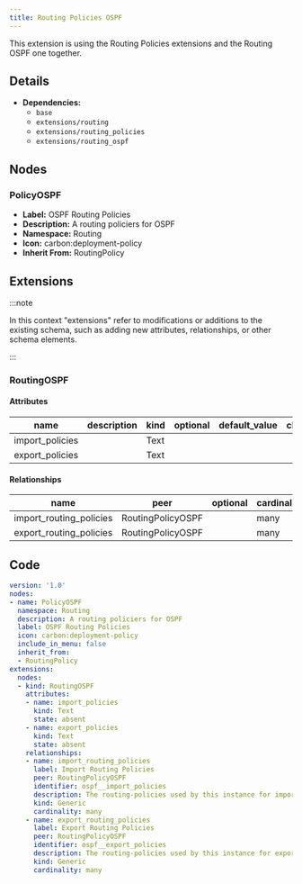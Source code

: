 ```yaml
---
title: Routing Policies OSPF
---
```


This extension is using the Routing Policies extensions and the Routing OSPF one together.

## Details

- **Dependencies:**
  - `base`
  - `extensions/routing`
  - `extensions/routing_policies`
  - `extensions/routing_ospf`

## Nodes

### PolicyOSPF

- **Label:** OSPF Routing Policies
- **Description:** A routing policiers for OSPF
- **Namespace:** Routing
- **Icon:** carbon:deployment-policy
- **Inherit From:** RoutingPolicy



## Extensions

:::note

In this context "extensions" refer to modifications or additions to the existing schema, such as adding new attributes, relationships, or other schema elements.

:::

### RoutingOSPF
#### Attributes

| name | description | kind | optional | default_value | choices |
| ---- | ----------- | ---- | -------- | ------------- | ------- |
| import_policies |  | Text |  |  |  |
| export_policies |  | Text |  |  |  |

#### Relationships

| name | peer | optional | cardinality | kind |
| ---- | ---- | -------- | ----------- | ---- |
| import_routing_policies | RoutingPolicyOSPF |  | many | Generic |
| export_routing_policies | RoutingPolicyOSPF |  | many | Generic |


## Code

```yaml
version: '1.0'
nodes:
- name: PolicyOSPF
  namespace: Routing
  description: A routing policiers for OSPF
  label: OSPF Routing Policies
  icon: carbon:deployment-policy
  include_in_menu: false
  inherit_from:
  - RoutingPolicy
extensions:
  nodes:
  - kind: RoutingOSPF
    attributes:
    - name: import_policies
      kind: Text
      state: absent
    - name: export_policies
      kind: Text
      state: absent
    relationships:
    - name: import_routing_policies
      label: Import Routing Policies
      peer: RoutingPolicyOSPF
      identifier: ospf__import_policies
      description: The routing-policies used by this instance for import.
      kind: Generic
      cardinality: many
    - name: export_routing_policies
      label: Export Routing Policies
      peer: RoutingPolicyOSPF
      identifier: ospf__export_policies
      description: The routing-policies used by this instance for export.
      kind: Generic
      cardinality: many

```
